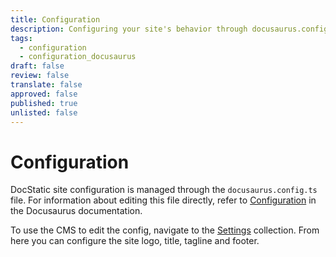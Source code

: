 ```yaml
---
title: Configuration
description: Configuring your site's behavior through docusaurus.config.ts and more.
tags:
  - configuration
  - configuration_docusaurus
draft: false
review: false
translate: false
approved: false
published: true
unlisted: false
---
```


# Configuration

DocStatic site configuration is managed through the `docusaurus.config.ts` file. For information about editing this file directly, refer to [Configuration](https://docusaurus.io/docs/configuration) in the Docusaurus documentation.

To use the CMS to edit the config, navigate to the [Settings](http://localhost:3000/admin#/collections/edit/settings/index) collection. From here you can configure the site logo, title, tagline and footer.
